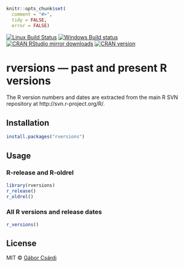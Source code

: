 
```r
knitr::opts_chunk$set(
  comment = "#>",
  tidy = FALSE,
  error = FALSE)
```

[![Linux Build Status](https://travis-ci.org/metacran/rversions.svg?branch=master)](https://travis-ci.org/metacran/rversions)
[![Windows Build status](https://ci.appveyor.com/api/projects/status/github/metacran/rversions?svg=true)](https://ci.appveyor.com/project/gaborcsardi/rversions)
[![CRAN RStudio mirror downloads](http://cranlogs.r-pkg.org/badges/rversions)](http://r-pkg.org/pkg/rversions)
[![CRAN version](http://www.r-pkg.org/badges/version/rversions)](http://r-pkg.org/pkg/rversions)

# rversions — past and present R versions

The R version numbers and dates are extracted from the
main R SVN repository at http://svn.r-project.org/R/.

## Installation

```r
install.packages("rversions")
```

## Usage

### R-release and R-oldrel

```r
library(rversions)
r_release()
r_oldrel()
```

### All R versions and release dates

```r
r_versions()
```

## License

MIT © [Gábor Csárdi](http://gaborcsardi.org)
